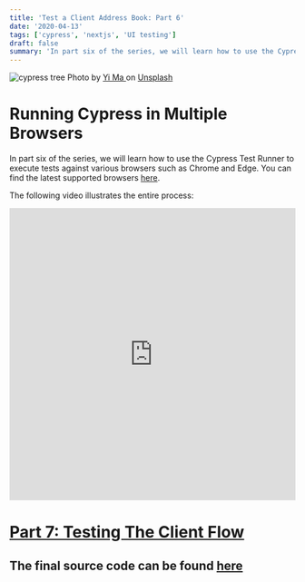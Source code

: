 ```yaml
---
title: 'Test a Client Address Book: Part 6'
date: '2020-04-13'
tags: ['cypress', 'nextjs', 'UI testing']
draft: false
summary: 'In part six of the series, we will learn how to use the Cypress Test Runner to execute tests against various browsers such as Chrome and Edge...'
---
```


<div className="text-center">
  <Image alt="cypress tree" src="/static/images/cypress.jpg" width={600} height={434} />
  Photo by <a href="https://unsplash.com/@mattsouya?utm_source=unsplash&utm_medium=referral&utm_content=creditCopyText">
    Yi Ma
  </a> on <a href="https://unsplash.com/s/photos/cypress?utm_source=unsplash&utm_medium=referral&utm_content=creditCopyText">Unsplash</a>
</div>

# Running Cypress in Multiple Browsers

In part six of the series, we will learn how to use the Cypress Test Runner to execute tests against various browsers such as Chrome and Edge. You can find the latest supported browsers [here](https://docs.cypress.io/guides/guides/launching-browsers#Browsers).

The following video illustrates the entire process:

<div style={{ marginBottom: '2em' }}>
  <iframe
    width="100%"
    height="515"
    src="https://www.youtube.com/embed/z7s-acDceCs"
    title="YouTube video player"
    frameBorder="0"
    allow="accelerometer; autoplay; clipboard-write; encrypted-media; gyroscope; picture-in-picture"
    allowFullScreen
  ></iframe>
</div>

<h1 style={{ marginTop: '2em' }}>
  <a href="/blog/cypress-testing/test-a-nextjs-app-part-7">Part 7: Testing The Client Flow</a>
</h1>

## The final source code can be found [here](https://github.com/Scrump31/Client-Manager/tree/cypress)
